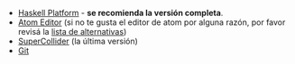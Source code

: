 * [https://www.haskell.org/platform/ Haskell Platform] - '''se recomienda la versión completa'''.
* [https://atom.io/ Atom Editor]  (si no te gusta el editor de atom por alguna razón, por favor revisá la  [[List of tidal editors|lista de alternativas]])
* [http://supercollider.github.io/download SuperCollider] (la última versión)
* [https://git-scm.com/ Git]